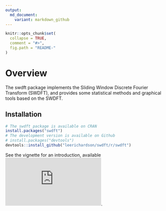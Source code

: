 ```yaml
---
output:
  md_document:
    variant: markdown_github
---
```


<!-- README.md is generated from README.Rmd. Please edit that file -->

```r
knitr::opts_chunk$set(
  collapse = TRUE,
  comment = "#>",
  fig.path = "README-"
)
```

# Overview
The swdft package implements the Sliding Window Discrete Fourier Transform (SWDFT), and provides some statistical methods and graphical tools based on the SWDFT.

## Installation
```r
# The swdft package is available on CRAN
install.packages("swdft")
# The development version is available on Github
# install.packages("devtools")
devtools::install_github("leerichardson/swdft/r/swdft")
```

See the vignette for an introduction, available ![here](https://cran.r-project.org/web/packages/swdft/vignettes/swdft-intro.html).



